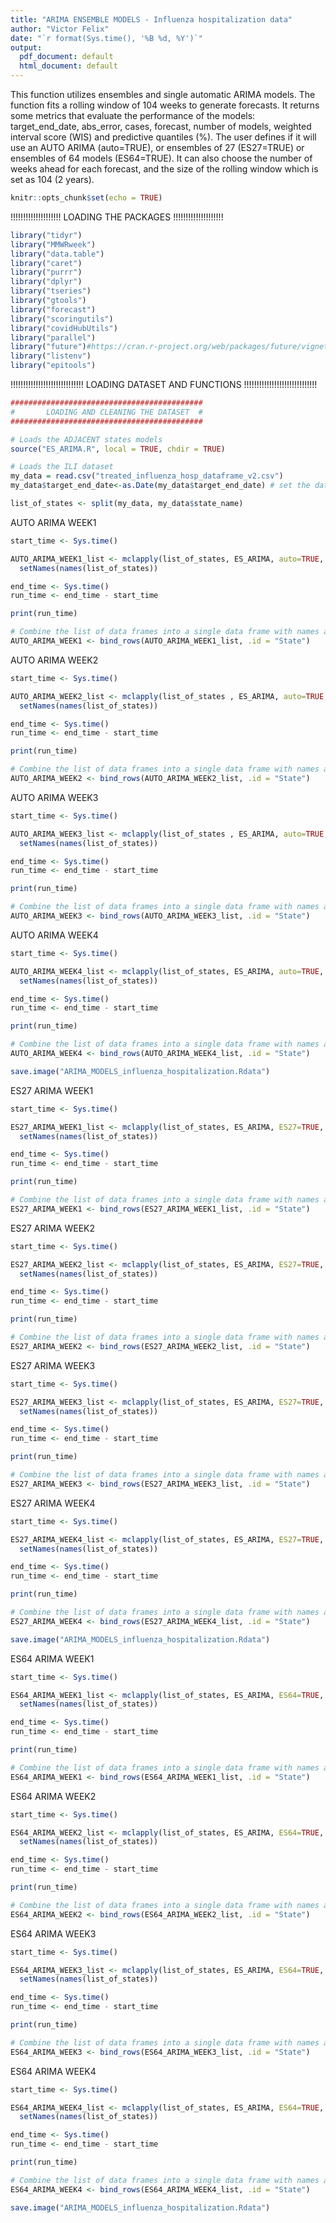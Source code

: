 ```yaml
---
title: "ARIMA ENSEMBLE MODELS - Influenza hospitalization data"
author: "Victor Felix"
date: "`r format(Sys.time(), '%B %d, %Y')`"
output:
  pdf_document: default
  html_document: default
---
```


This function utilizes ensembles and single automatic ARIMA models. The function fits a rolling window of 104 weeks to generate forecasts. It returns some metrics that evaluate the performance of the models: target_end_date, abs_error, cases, forecast, number of models, weighted interval score (WIS) and predictive quantiles (%). The user defines if it will use an AUTO ARIMA (auto=TRUE), or ensembles of 27 (ES27=TRUE) or ensembles of 64 models (ES64=TRUE). It can also choose the number of weeks ahead for each forecast, and the size of the rolling window which is set as 104 (2 years).


```r
knitr::opts_chunk$set(echo = TRUE)
```
!!!!!!!!!!!!!!!!!!!!
LOADING THE PACKAGES
!!!!!!!!!!!!!!!!!!!!
```r
library("tidyr")
library("MMWRweek")
library("data.table")
library("caret")
library("purrr")
library("dplyr")
library("tseries")
library("gtools")
library("forecast")
library("scoringutils")
library("covidHubUtils")
library("parallel")
library("future")#https://cran.r-project.org/web/packages/future/vignettes/future-4-issues.html
library("listenv")
library("epitools")
```
!!!!!!!!!!!!!!!!!!!!!!!!!!!!!
LOADING DATASET AND FUNCTIONS 
!!!!!!!!!!!!!!!!!!!!!!!!!!!!!

```r
###########################################
#       LOADING AND CLEANING THE DATASET  #        
###########################################

# Loads the ADJACENT states models
source("ES_ARIMA.R", local = TRUE, chdir = TRUE)

# Loads the ILI dataset
my_data = read.csv("treated_influenza_hosp_dataframe_v2.csv")
my_data$target_end_date<-as.Date(my_data$target_end_date) # set the dates as dates

list_of_states <- split(my_data, my_data$state_name)

```

AUTO ARIMA WEEK1

```r
start_time <- Sys.time()

AUTO_ARIMA_WEEK1_list <- mclapply(list_of_states, ES_ARIMA, auto=TRUE, n_weeks_ahead=1, mc.cores=2)%>%
  setNames(names(list_of_states))

end_time <- Sys.time()
run_time <- end_time - start_time

print(run_time)

# Combine the list of data frames into a single data frame with names as a column
AUTO_ARIMA_WEEK1 <- bind_rows(AUTO_ARIMA_WEEK1_list, .id = "State")
```

AUTO ARIMA WEEK2

```r
start_time <- Sys.time()

AUTO_ARIMA_WEEK2_list <- mclapply(list_of_states , ES_ARIMA, auto=TRUE, n_weeks_ahead=2, mc.cores=2)%>%
  setNames(names(list_of_states))

end_time <- Sys.time()
run_time <- end_time - start_time

print(run_time)

# Combine the list of data frames into a single data frame with names as a column
AUTO_ARIMA_WEEK2 <- bind_rows(AUTO_ARIMA_WEEK2_list, .id = "State")

```

AUTO ARIMA WEEK3

```r
start_time <- Sys.time()

AUTO_ARIMA_WEEK3_list <- mclapply(list_of_states , ES_ARIMA, auto=TRUE, n_weeks_ahead=3, mc.cores=2)%>%
  setNames(names(list_of_states))

end_time <- Sys.time()
run_time <- end_time - start_time

print(run_time)

# Combine the list of data frames into a single data frame with names as a column
AUTO_ARIMA_WEEK3 <- bind_rows(AUTO_ARIMA_WEEK3_list, .id = "State")

```

AUTO ARIMA WEEK4

```r
start_time <- Sys.time()

AUTO_ARIMA_WEEK4_list <- mclapply(list_of_states, ES_ARIMA, auto=TRUE, n_weeks_ahead=4 ,mc.cores=2)%>%
  setNames(names(list_of_states))

end_time <- Sys.time()
run_time <- end_time - start_time

print(run_time)

# Combine the list of data frames into a single data frame with names as a column
AUTO_ARIMA_WEEK4 <- bind_rows(AUTO_ARIMA_WEEK4_list, .id = "State")

```

```r
save.image("ARIMA_MODELS_influenza_hospitalization.Rdata")
```

ES27 ARIMA WEEK1

```r
start_time <- Sys.time()

ES27_ARIMA_WEEK1_list <- mclapply(list_of_states, ES_ARIMA, ES27=TRUE, n_weeks_ahead=1, mc.cores=2)%>%
  setNames(names(list_of_states))

end_time <- Sys.time()
run_time <- end_time - start_time

print(run_time)

# Combine the list of data frames into a single data frame with names as a column
ES27_ARIMA_WEEK1 <- bind_rows(ES27_ARIMA_WEEK1_list, .id = "State")

```

ES27 ARIMA WEEK2

```r
start_time <- Sys.time()

ES27_ARIMA_WEEK2_list <- mclapply(list_of_states, ES_ARIMA, ES27=TRUE, n_weeks_ahead=2, mc.cores=2)%>%
  setNames(names(list_of_states))

end_time <- Sys.time()
run_time <- end_time - start_time

print(run_time)

# Combine the list of data frames into a single data frame with names as a column
ES27_ARIMA_WEEK2 <- bind_rows(ES27_ARIMA_WEEK2_list, .id = "State")

```

ES27 ARIMA WEEK3

```r
start_time <- Sys.time()

ES27_ARIMA_WEEK3_list <- mclapply(list_of_states, ES_ARIMA, ES27=TRUE, n_weeks_ahead=3, mc.cores=2)%>%
  setNames(names(list_of_states))

end_time <- Sys.time()
run_time <- end_time - start_time

print(run_time)

# Combine the list of data frames into a single data frame with names as a column
ES27_ARIMA_WEEK3 <- bind_rows(ES27_ARIMA_WEEK3_list, .id = "State")

```

ES27 ARIMA WEEK4

```r
start_time <- Sys.time()

ES27_ARIMA_WEEK4_list <- mclapply(list_of_states, ES_ARIMA, ES27=TRUE, n_weeks_ahead=4 ,mc.cores=2)%>%
  setNames(names(list_of_states))

end_time <- Sys.time()
run_time <- end_time - start_time

print(run_time)

# Combine the list of data frames into a single data frame with names as a column
ES27_ARIMA_WEEK4 <- bind_rows(ES27_ARIMA_WEEK4_list, .id = "State")

```

```r
save.image("ARIMA_MODELS_influenza_hospitalization.Rdata")
```

ES64 ARIMA WEEK1

```r
start_time <- Sys.time()

ES64_ARIMA_WEEK1_list <- mclapply(list_of_states, ES_ARIMA, ES64=TRUE, n_weeks_ahead=1, mc.cores=2)%>%
  setNames(names(list_of_states))

end_time <- Sys.time()
run_time <- end_time - start_time

print(run_time)

# Combine the list of data frames into a single data frame with names as a column
ES64_ARIMA_WEEK1 <- bind_rows(ES64_ARIMA_WEEK1_list, .id = "State")

```

ES64 ARIMA WEEK2

```r
start_time <- Sys.time()

ES64_ARIMA_WEEK2_list <- mclapply(list_of_states, ES_ARIMA, ES64=TRUE, n_weeks_ahead=2, mc.cores=2)%>%
  setNames(names(list_of_states))

end_time <- Sys.time()
run_time <- end_time - start_time

print(run_time)

# Combine the list of data frames into a single data frame with names as a column
ES64_ARIMA_WEEK2 <- bind_rows(ES64_ARIMA_WEEK2_list, .id = "State")

```

ES64 ARIMA WEEK3

```r
start_time <- Sys.time()

ES64_ARIMA_WEEK3_list <- mclapply(list_of_states, ES_ARIMA, ES64=TRUE, n_weeks_ahead=3, mc.cores=2)%>%
  setNames(names(list_of_states))

end_time <- Sys.time()
run_time <- end_time - start_time

print(run_time)

# Combine the list of data frames into a single data frame with names as a column
ES64_ARIMA_WEEK3 <- bind_rows(ES64_ARIMA_WEEK3_list, .id = "State")

```

ES64 ARIMA WEEK4

```r
start_time <- Sys.time()

ES64_ARIMA_WEEK4_list <- mclapply(list_of_states, ES_ARIMA, ES64=TRUE, n_weeks_ahead=4 ,mc.cores=2)%>%
  setNames(names(list_of_states))

end_time <- Sys.time()
run_time <- end_time - start_time

print(run_time)

# Combine the list of data frames into a single data frame with names as a column
ES64_ARIMA_WEEK4 <- bind_rows(ES64_ARIMA_WEEK4_list, .id = "State")

```

```r
save.image("ARIMA_MODELS_influenza_hospitalization.Rdata")
```
